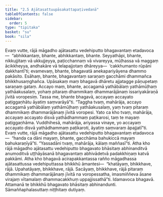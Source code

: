 ```yaml
---
title: "2.5 Ajātasattuupāsakattapaṭivedanā"
tableOfContents: false
sidebar:
  order: 5
type: "tipitaka"
basket: "su"
book: "sila"
---
```



<DynamicBreadcrumb />

<Division number="250" book="sila" bookNo="6" page="80">

<Paragraph number="341" book="sila">
Evaṃ vutte, rājā māgadho ajātasattu vedehiputto bhagavantaṃ etadavoca—  “abhikkantaṃ, bhante, abhikkantaṃ, bhante. Seyyathāpi, bhante, nikkujjitaṃ vā ukkujjeyya, paṭicchannaṃ vā vivareyya, mūḷhassa vā maggaṃ ācikkheyya, andhakāre vā telapajjotaṃ dhāreyya—  ‘cakkhumanto rūpāni dakkhantī’ti; evamevaṃ, bhante, bhagavatā anekapariyāyena dhammo pakāsito. Esāhaṃ, bhante, bhagavantaṃ saraṇaṃ gacchāmi dhammañca bhikkhusaṃghañca. Upāsakaṃ maṃ bhagavā dhāretu ajjatagge pāṇupetaṃ saraṇaṃ gataṃ. Accayo maṃ, bhante, accagamā yathābālaṃ yathāmūḷhaṃ yathāakusalaṃ, yohaṃ pitaraṃ dhammikaṃ dhammarājānaṃ issariyakāraṇā jīvitā voropesiṃ. Tassa me, bhante bhagavā, accayaṃ accayato paṭiggaṇhātu āyatiṃ saṃvarāyā”ti.
</Paragraph>

</Division>
<Division number="251" book="sila" bookNo="6" page="80">

<Paragraph number="342" book="sila">
“Taggha tvaṃ, mahārāja, accayo accagamā yathābālaṃ yathāmūḷhaṃ yathāakusalaṃ, yaṃ tvaṃ pitaraṃ dhammikaṃ dhammarājānaṃ jīvitā voropesi. Yato ca kho tvaṃ, mahārāja, accayaṃ accayato disvā yathādhammaṃ paṭikarosi, taṃ te mayaṃ paṭiggaṇhāma. Vuddhihesā, mahārāja, ariyassa vinaye, yo accayaṃ accayato disvā yathādhammaṃ paṭikaroti, āyatiṃ saṃvaraṃ āpajjatī”ti.
</Paragraph>

</Division>
<Division number="252" book="sila" bookNo="6" page="81">

<Paragraph number="343" book="sila">
Evaṃ vutte, rājā māgadho ajātasattu vedehiputto bhagavantaṃ etadavoca—  “handa ca dāni mayaṃ, bhante, gacchāma bahukiccā mayaṃ bahukaraṇīyā”ti. “Yassadāni tvaṃ, mahārāja, kālaṃ maññasī”ti. Atha kho rājā māgadho ajātasattu vedehiputto bhagavato bhāsitaṃ abhinanditvā anumoditvā uṭṭhāyāsanā bhagavantaṃ abhivādetvā padakkhiṇaṃ katvā pakkāmi.
</Paragraph>

</Division>
<Division number="253" book="sila" bookNo="6" page="81">

<Paragraph number="344" book="sila">
Atha kho bhagavā acirapakkantassa rañño māgadhassa ajātasattussa vedehiputtassa bhikkhū āmantesi—  “khatāyaṃ, bhikkhave, rājā. Upahatāyaṃ, bhikkhave, rājā. Sacāyaṃ, bhikkhave, rājā pitaraṃ dhammikaṃ dhammarājānaṃ jīvitā na voropessatha, imasmiññeva āsane virajaṃ vītamalaṃ dhammacakkhuṃ uppajjissathā”ti.
</Paragraph>

<Paragraph number="345" book="sila">
Idamavoca bhagavā. Attamanā te bhikkhū bhagavato bhāsitaṃ abhinandunti.

</Paragraph>
</Division>

<Paragraph number="346" type="center" book="sila">
Sāmaññaphalasuttaṃ niṭṭhitaṃ dutiyaṃ.
</Paragraph>
